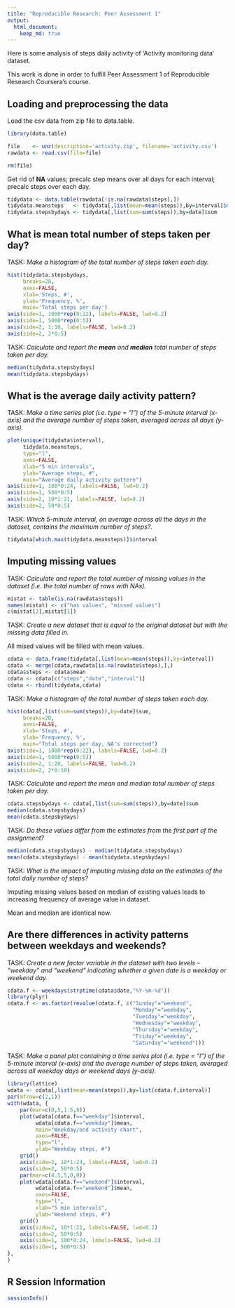 ```yaml
---
title: "Reproducible Research: Peer Assessment 1"
output:
  html_document:
    keep_md: true
---
```


Here is some analysis of steps daily activity of 'Activity monitoring data' dataset.

This work is done in order to fulfill Peer Assessment 1 of Reproducible Research Coursera's course.


## Loading and preprocessing the data


Load the csv data from zip file to data.table.
```r
library(data.table)

file    <- unz(description='activity.zip', filename='activity.csv')
rawdata <- read.csv(file=file)

rm(file)
```

Get rid of **NA** values; precalc step means over all days for each interval; precalc steps over each day.
```r
tidydata <- data.table(rawdata[!is.na(rawdata$steps),])
tidydata.meansteps   <- tidydata[,list(mean=mean(steps)),by=interval]$mean
tidydata.stepsbydays <- tidydata[,list(sum=sum(steps)),by=date]$sum
```


## What is mean total number of steps taken per day?


TASK: *Make a histogram of the total number of steps taken each day.*
```r
hist(tidydata.stepsbydays,
     breaks=20,
     axes=FALSE,
     xlab='Steps, #',
     ylab='Frequency, %',
     main='Total steps per day')
axis(side=1, 1000*rep(0:22), labels=FALSE, lwd=0.2)
axis(side=1, 5000*rep(0:5))
axis(side=2, 1:10, labels=FALSE, lwd=0.2)
axis(side=2, 2*0:5)
```

TASK: *Calculate and report the __mean__ and __median__ total number of steps taken per day.*
```r
median(tidydata.stepsbydays)
mean(tidydata.stepsbydays)
```


## What is the average daily activity pattern?


TASK: *Make a time series plot (i.e. type = "l") of the 5-minute interval (x-axis) and the average number of steps taken, averaged across all days (y-axis).*
```r
plot(unique(tidydata$interval),
     tidydata.meansteps,
     type="l",
     axes=FALSE,
     xlab="5 min intervals",
     ylab="Average steps, #",
     main="Average daily activity pattern")
axis(side=1, 100*0:24, labels=FALSE, lwd=0.2)
axis(side=1, 500*0:5)
axis(side=2, 10*1:21, labels=FALSE, lwd=0.2)
axis(side=2, 50*0:5)
```

TASK: *Which 5-minute interval, on average across all the days in the dataset, contains the maximum number of steps?.*
```r
tidydata[which.max(tidydata.meansteps)]$interval
```


## Imputing missing values


TASK: *Calculate and report the total number of missing values in the dataset (i.e. the total number of rows with NAs).*
```r
mistat <- table(is.na(rawdata$steps))
names(mistat) <- c("has values", "missed values")
c(mistat[2],mistat[1])
```

TASK: *Create a new dataset that is equal to the original dataset but with the missing data filled in.*

All mised values will be filled with mean values.
```r
cdata <- data.frame(tidydata[,list(mean=mean(steps)),by=interval])
cdata <- merge(cdata,rawdata[is.na(rawdata$steps),],)
cdata$steps <- cdata$mean
cdata <- cdata[c("steps","date","interval")]
cdata <- rbind(tidydata,cdata)
```

TASK: *Make a histogram of the total number of steps taken each day.*
```r
hist(cdata[,list(sum=sum(steps)),by=date]$sum,
     breaks=20,
     axes=FALSE,
     xlab='Steps, #',
     ylab='Frequency, %',
     main="Total steps per day, NA's corrected")
axis(side=1, 1000*rep(0:22), labels=FALSE, lwd=0.2)
axis(side=1, 5000*rep(0:5))
axis(side=2, 1:20, labels=FALSE, lwd=0.2)
axis(side=2, 2*0:10)
```

TASK: *Calculate and report the mean and median total number of steps taken per day.*
```r
cdata.stepsbydays <- cdata[,list(sum=sum(steps)),by=date]$sum
median(cdata.stepsbydays)
mean(cdata.stepsbydays)
```

TASK: *Do these values differ from the estimates from the first part of the assignment?*
```r
median(cdata.stepsbydays) - median(tidydata.stepsbydays)
mean(cdata.stepsbydays) - mean(tidydata.stepsbydays)
```

TASK: *What is the impact of imputing missing data on the estimates of the total daily number of steps?*

Imputing missing values based on median of existing values leads to increasing frequency of average value in dataset.

Mean and median are identical now.


## Are there differences in activity patterns between weekdays and weekends?


TASK: *Create a new factor variable in the dataset with two levels – “weekday” and “weekend” indicating whether a given date is a weekday or weekend day.*
```r
cdata.f <- weekdays(strptime(cdata$date,"%Y-%m-%d"))
library(plyr)
cdata.f <- as.factor(revalue(cdata.f, c("Sunday"="weekend",
                                        "Monday"="weekday",
                                        "Tuesday"="weekday",
                                        "Wednesday"="weekday",
                                        "Thursday"="weekday",
                                        "Friday"="weekday",
                                        "Saturday"="weekend")))
```

TASK: *Make a panel plot containing a time series plot (i.e. type = "l") of the 5-minute interval (x-axis) and the average number of steps taken, averaged across all weekday days or weekend days (y-axis).*
```r
library(lattice)
wdata <- cdata[,list(mean=mean(steps)),by=list(cdata.f,interval)]
par(mfrow=c(2,1))
with(wdata, {
    par(mar=c(0,5,1.5,0))
    plot(wdata[cdata.f=="weekday"]$interval,
         wdata[cdata.f=="weekday"]$mean,
         main="Weekday/end activity chart",
         axes=FALSE,
         type="l",
         ylab="Weekday steps, #")
    grid()
    axis(side=2, 10*1:24, labels=FALSE, lwd=0.2)
    axis(side=2, 50*0:5)
    par(mar=c(4.5,5,0,0))
    plot(wdata[cdata.f=="weekend"]$interval,
         wdata[cdata.f=="weekend"]$mean,
         axes=FALSE,
         type="l",
         xlab="5 min intervals",
         ylab="Weekend steps, #")
    grid()
    axis(side=2, 10*1:21, labels=FALSE, lwd=0.2)
    axis(side=2, 50*0:5)
    axis(side=1, 100*0:24, labels=FALSE, lwd=0.2)
    axis(side=1, 500*0:5)
},
)
```


## R Session Information


```r
sessionInfo()
```
